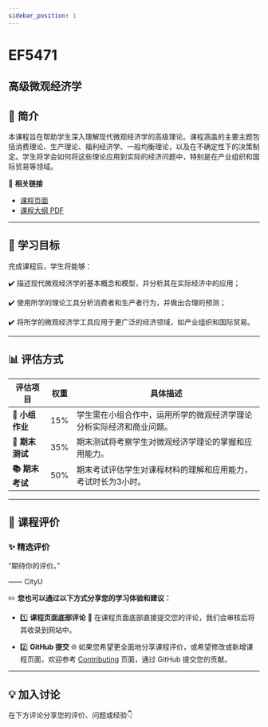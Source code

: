 ```yaml
---
sidebar_position: 1
---
```


# EF5471
## 高级微观经济学

## **📘 简介**
本课程旨在帮助学生深入理解现代微观经济学的高级理论。课程涵盖的主要主题包括消费理论、生产理论、福利经济学、一般均衡理论，以及在不确定性下的决策制定。学生将学会如何将这些理论应用到实际的经济问题中，特别是在产业组织和国际贸易等领域。

🔗 **相关链接**
- [课程页面](https://www.cityu.edu.hk/catalogue/pg/202526/course/EF5471.htm)
- [课程大纲 PDF](https://www.cityu.edu.hk/catalogue/pg/202526/course/EF5471.pdf)

---

## **🎯 学习目标**

完成课程后，学生将能够：

✔️ 描述现代微观经济学的基本概念和模型，并分析其在实际经济中的应用；

✔️ 使用所学的理论工具分析消费者和生产者行为，并做出合理的预测；

✔️ 将所学的微观经济学工具应用于更广泛的经济领域，如产业组织和国际贸易。

---

## **📊 评估方式**

| **评估项目**          | **权重** | **具体描述**                                                                                       |
|----------------------|---------|---------------------------------------------------------------------------------------------------|
| **📄 小组作业**       | 15%     | 学生需在小组合作中，运用所学的微观经济学理论分析实际经济和商业问题。                           |
| **📝 期末测试**       | 35%     | 期末测试将考察学生对微观经济学理论的掌握和应用能力。                                             |
| **📚 期末考试**       | 50%     | 期末考试评估学生对课程材料的理解和应用能力，考试时长为3小时。                                    |

---

## **💬 课程评价**

### ✨ **精选评价**
<div className={commentStyles.commentBox}>
    <p className={commentStyles.commentText}>
        “期待你的评价。”
    </p>
    <p className={commentStyles.commentAuthor}>—— CityU</p>
</div>

✏️ **您也可以通过以下方式分享您的学习体验和建议：**

- 1️⃣ **课程页面底部评论**
💬 在课程页面底部直接提交您的评论，我们会审核后将其收录到网站中。

- 2️⃣ **GitHub 提交**
🌐 如果您希望更全面地分享课程评价，或希望修改或新增课程页面，欢迎参考 [Contributing](/contributing) 页面，通过 GitHub 提交您的贡献。



---

## **💡 加入讨论**

在下方评论分享您的评价、问题或经验👇
<Utterances />
